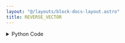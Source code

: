 ```yaml
---
layout: "@/layouts/block-docs-layout.astro"
title: REVERSE_VECTOR
---
```



<PythonDocsDisplay docstring={docstring} />

<details>
<summary>Python Code</summary>
```python
from numpy import flip
from flojoy import flojoy, Vector


@flojoy
def REVERSE_VECTOR(
    default: Vector,
) -> Vector:
    """The REVERSE_VECTOR node returns the input vector where
    the elements are in the reverse order

    Inputs
    ------
    default : Vector
        The input vector

    Returns
    -------
    Vector
        Reversed input vector
    """

    return Vector(v=flip(default.v))

```
[Find this Flojoy Block on GitHub](https://github.com/flojoy-ai/blocks/blob/main/blocks/TRANSFORMERS/VECTOR_MANIPULATION/REVERSE_VECTOR/REVERSE_VECTOR.py)
</details>

## Example

<AppDisplay app={app} blockName="REVERSE_VECTOR" client:visible />
